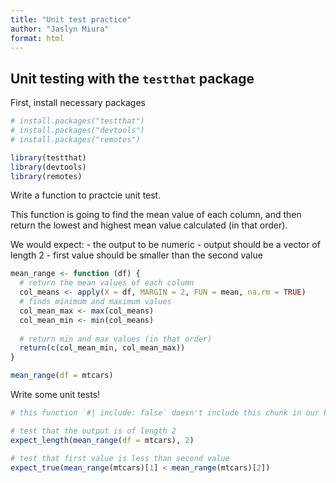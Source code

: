 ```yaml
---
title: "Unit test practice"
author: "Jaslyn Miura"
format: html
---
```


## Unit testing with the `testthat` package

First, install necessary packages
```r
# install.packages("testthat")
# install.packages("devtools")
# install.packages("remotes")

library(testthat)
library(devtools)
library(remotes)
```
Write a function to practcie unit test.

This function is going to find the mean value of each column, and then return the lowest and highest mean value calculated (in that order).

We would expect:
- the output to be numeric
- output should be a vector of length 2
- first value should be smaller than the second value

```r
mean_range <- function (df) {
  # return the mean values of each column
  col_means <- apply(X = df, MARGIN = 2, FUN = mean, na.rm = TRUE)
  # finds minimum and maximum values
  col_mean_max <- max(col_means)
  col_mean_min <- min(col_means)
  
  # return min and max values (in that order)
  return(c(col_mean_min, col_mean_max))
}

mean_range(df = mtcars)

```

Write some unit tests!
```r
# this function `#| include: false` doesn't include this chunk in our knitted doc

# test that the output is of length 2
expect_length(mean_range(df = mtcars), 2)

# test that first value is less than second value
expect_true(mean_range(mtcars)[1] < mean_range(mtcars)[2])

```

